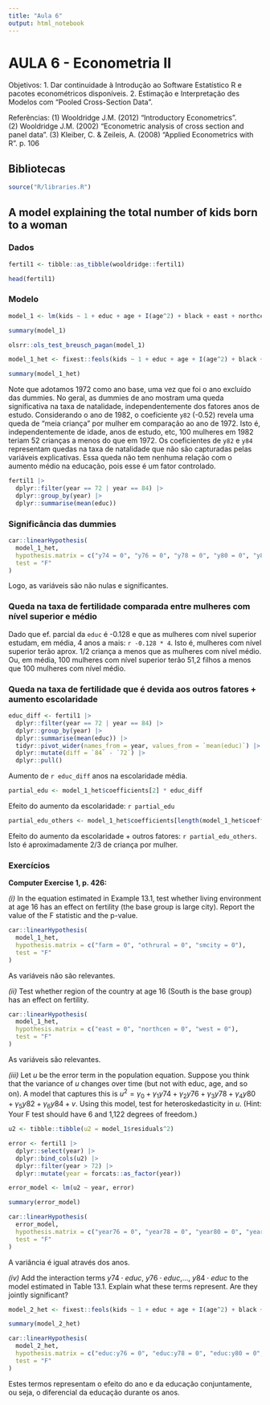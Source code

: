 ```yaml
---
title: "Aula 6"
output: html_notebook
---
```


# AULA 6 - Econometria II

Objetivos:
1.	Dar continuidade à Introdução ao Software Estatístico R e pacotes econométricos disponíveis.
2.	Estimação e Interpretação des Modelos com "Pooled Cross-Section Data".

Referências:
(1) Wooldridge J.M. (2012) "Introductory Econometrics".  
(2) Wooldridge J.M. (2002) "Econometric analysis of cross section and panel data".
(3) Kleiber, C. &  Zeileis, A. (2008) "Applied Econometrics with R". p. 106

## Bibliotecas

```r
source("R/libraries.R")
```

## A model explaining the total number of kids born to a woman

### Dados

```r
fertil1 <- tibble::as_tibble(wooldridge::fertil1)

head(fertil1)
```

### Modelo

```r
model_1 <- lm(kids ~ 1 + educ + age + I(age^2) + black + east + northcen + west + farm + othrural + smcity + y74 + y76 + y78 + y80 + y82 + y84, fertil1)

summary(model_1)
```

```r
olsrr::ols_test_breusch_pagan(model_1)

model_1_het <- fixest::feols(kids ~ 1 + educ + age + I(age^2) + black + east + northcen + west + farm + othrural + smcity + y74 + y76 + y78 + y80 + y82 + y84, fertil1, "white")

summary(model_1_het)
```

Note que adotamos 1972 como ano base, uma vez que foi o ano excluído das dummies. No geral, as dummies de ano mostram uma queda significativa na taxa de natalidade, independentemente dos fatores anos de estudo. Considerando o ano de 1982, o coeficiente `y82` (-0.52) revela uma queda de "meia criança" por mulher
em comparação ao ano de 1972. Isto é, independentemente de idade, anos de estudo, etc, 100 mulheres em 1982 teriam 52 crianças a menos do que em 1972. Os coeficientes de `y82` e `y84` representam quedas na taxa de natalidade que não são capturadas pelas variáveis explicativas. Essa queda não tem nenhuma relação com o aumento médio na educação, pois esse é um fator controlado.

```r
fertil1 |> 
  dplyr::filter(year == 72 | year == 84) |> 
  dplyr::group_by(year) |> 
  dplyr::summarise(mean(educ))
```

### Significância das dummies

```r
car::linearHypothesis(
  model_1_het,
  hypothesis.matrix = c("y74 = 0", "y76 = 0", "y78 = 0", "y80 = 0", "y82 = 0", "y84 = 0"),
  test = "F"
)
```

Logo, as variáveis são não nulas e significantes.

### Queda na taxa de fertilidade comparada entre mulheres com nível superior e médio

Dado que ef. parcial da `educ` é -0.128 e que as mulheres com nível superior estudam, em média, 4 anos a mais: `r -0.128 * 4`. Isto é, mulheres com nível superior terão aprox. 1/2 criança a menos que as mulheres com nível médio. Ou, em média, 100 mulheres com nível superior terão 51,2 filhos a menos que 100 mulheres com nível médio.

### Queda na taxa de fertilidade que é devida aos outros fatores + aumento escolaridade

```r
educ_diff <- fertil1 |> 
  dplyr::filter(year == 72 | year == 84) |> 
  dplyr::group_by(year) |> 
  dplyr::summarise(mean(educ)) |> 
  tidyr::pivot_wider(names_from = year, values_from = `mean(educ)`) |> 
  dplyr::mutate(diff = `84` - `72`) |> 
  dplyr::pull()
```

Aumento de `r educ_diff` anos na escolaridade média.

```r
partial_edu <- model_1_het$coefficients[2] * educ_diff
```
Efeito do aumento da escolaridade: `r partial_edu`

```r
partial_edu_others <- model_1_het$coefficients[length(model_1_het$coefficients)] + partial_edu
```

Efeito do aumento da escolaridade + outros fatores: `r partial_edu_others`. Isto é aproximadamente 2/3 de criança por mulher.

### Exercícios

**Computer Exercise 1, p. 426:** 

*(i)* In the equation estimated in Example 13.1, test whether living environment at age 16 has an effect on fertility (the base group is large city). Report the value of the F statistic and the p-value.

```r
car::linearHypothesis(
  model_1_het,
  hypothesis.matrix = c("farm = 0", "othrural = 0", "smcity = 0"),
  test = "F"
)
```

As variáveis não são relevantes.

*(ii)* Test whether region of the country at age 16 (South is the base group) has an effect on fertility.

```r
car::linearHypothesis(
  model_1_het,
  hypothesis.matrix = c("east = 0", "northcen = 0", "west = 0"),
  test = "F"
)
```

As variáveis são relevantes.

*(iii)* Let $u$ be the error term in the population equation. Suppose you think that the variance of $u$ changes over time (but not with educ, age, and so on). A model that captures this is $u^2 = \gamma _0 + \gamma_1 y74 + \gamma_2 y76 + \gamma_3 y78 + \gamma_4 y80 + \gamma_5 y82 + \gamma_6 y84 + v$. Using this model, test for heteroskedasticity in $u$. (Hint: Your F test should have 6 and 1,122 degrees of freedom.)

```r
u2 <- tibble::tibble(u2 = model_1$residuals^2)

error <- fertil1 |> 
  dplyr::select(year) |>
  dplyr::bind_cols(u2) |>
  dplyr::filter(year > 72) |> 
  dplyr::mutate(year = forcats::as_factor(year))

error_model <- lm(u2 ~ year, error)

summary(error_model)

car::linearHypothesis(
  error_model,
  hypothesis.matrix = c("year76 = 0", "year78 = 0", "year80 = 0", "year82 = 0", "year84 = 0"),
  test = "F"
)
```

A variância é igual através dos anos.

*(iv)* Add the interaction terms $y74\cdot educ$, $y76\cdot educ$,..., $y84\cdot educ$ to the model estimated in Table 13.1. Explain what these terms represent. Are they jointly significant?

```r
model_2_het <- fixest::feols(kids ~ 1 + educ + age + I(age^2) + black + east + northcen + west + farm + othrural + smcity + y74 + y76 + y78 + y80 + y82 + y84 + y74 * educ + y76 * educ + y78 * educ + y80 * educ + y82 * educ + y84 * educ, fertil1, "white")

summary(model_2_het)

car::linearHypothesis(
  model_2_het,
  hypothesis.matrix = c("educ:y76 = 0", "educ:y78 = 0", "educ:y80 = 0", "educ:y82 = 0", "educ:y84 = 0"),
  test = "F"
)
```

Estes termos representam o efeito do ano e da educação conjuntamente, ou seja, o diferencial da educação durante os anos.
